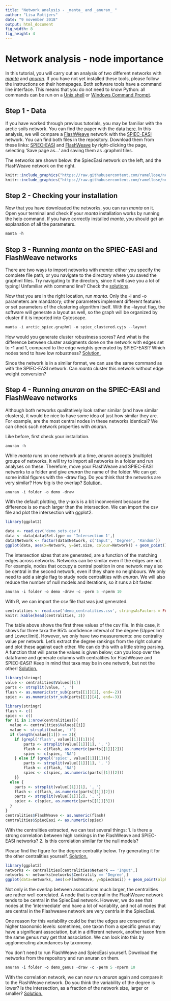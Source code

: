 ```yaml
---
title: "Network analysis - _manta_ and _anuran_ "
author: "Lisa Rottjers"
date: "9 november 2018"
output: html_document
fig_width: 8
fig_height: 4
---
```


# Network analysis - node importance
  
In this tutorial, you will carry out an analysis of two different networks with [_manta_](https://github.com/ramellose/manta) and [_anuran_](https://github.com/ramellose/anuran). If you have not yet installed these tools, please follow the instructions on their homepages. Both software tools have a command line interface. This means that you do not need to know Python: all commands can be run on a [Unix shell](https://en.wikipedia.org/wiki/Unix_shell) or [Windows Command Prompt](https://en.wikipedia.org/wiki/Cmd.exe). 

## Step 1 - Data

If you have worked through previous tutorials, you may be familiar with the arctic soils network. You can find the paper with the data [here](https://sfamjournals.onlinelibrary.wiley.com/doi/full/10.1111/j.1462-2920.2010.02277.x). In this analysis, we will compare a [FlashWeave](https://www.sciencedirect.com/science/article/pii/S2405471219302716) network with the [SPIEC-EASI](https://journals.plos.org/ploscompbiol/article?id=10.1371/journal.pcbi.1004226) network. 
You can find both files in the repository. Download them from these links: [SPIEC-EASI](https://raw.githubusercontent.com/ramellose/networktutorials/master/Workshop%20network%20analysis%202020/arctic_spiec.graphml) and [FlashWeave](https://raw.githubusercontent.com/ramellose/networktutorials/master/Workshop%20network%20analysis%202020/arctic_flash.graphml) by right-clicking the page, selecting 'Save page as...' and saving them as .graphml files. 

The networks are shown below: the SpiecEasi network on the left, and the FlashWeave network on the right. 
```r
knitr::include_graphics("https://raw.githubusercontent.com/ramellose/networktutorials/master/Workshop%20network%20analysis%202020/spiec_base.PNG")
knitr::include_graphics("https://raw.githubusercontent.com/ramellose/networktutorials/master/Workshop%20network%20analysis%202020/flash_base.PNG")
```

## Step 2 - Checking your installation 

Now that you have downloaded the networks, you can run _manta_ on it. 
Open your terminal and check if your _manta_ installation works by running the help command. If you have correctly installed _manta_, you should get an explanation of all the parameters. 

```r
manta -h
```
  
## Step 3 - Running _manta_ on the SPIEC-EASI and FlashWeave networks

There are two ways to import networks with _manta_: either you specify the complete file path, or you navigate to the directory where you saved the graphml files. Try navigating to the directory, since it will save you a lot of typing! Unfamiliar with command line? Check the [solutions](https://ramellose.github.io/networktutorials/workshop_demo_answers.html#cmd). 

Now that you are in the right location, run _manta_. Only the -i and -o parameters are mandatory; other parameters implement different features or set parameters of the clustering algorithm itself. With the --layout flag, the software will generate a layout as well, so the graph will be organized by cluster if it is imported into Cytoscape. 

```r
manta -i arctic_spiec.graphml -o spiec_clustered.cyjs --layout 
```

How would you generate cluster robustness scores? And what is the difference between cluster assigments done on the network with edges set to -1 and 1, compared to the edge weights generated by SPIEC-EASI? Which nodes tend to have low robustness? [Solution.](https://ramellose.github.io/networktutorials/workshop_demo_answers.html#manta) 

Since the network is in a similar format, we can use the same command as with the SPIEC-EASI network. Can _manta_ cluster this network without edge weight conversion? 

## Step 4 - Running _anuran_ on the SPIEC-EASI and FlashWeave networks

Although both networks qualitatively look rather similar (and have similar clusters), it would be nice to have some idea of just how similar they are. For example, are the most central nodes in these networks identical? We can check such network properties with _anuran_. 

Like before, first check your installation. 

```r
anuran -h
```

While _manta_ runs on one network at a time, _anuran_ accepts (multiple) groups of networks. It will try to import all networks in a folder and run analyses on these. Therefore, move your FlashWeave and SPIEC-EASI networks to a folder and give _anuran_ the name of the folder. We can get some initial figures with the -draw flag. Do you think that the networks are very similar? How big is the overlap?  [Solution.](https://ramellose.github.io/networktutorials/workshop_demo_answers.html#anuran) 

```r
anuran -i folder -o demo -draw
```

With the default plotting, the y-axis is a bit inconvenient because the difference is so much larger than the intersection. We can import the csv file and plot the intersection with ggplot2. 

```r
library(ggplot2)

data <- read.csv('demo_sets.csv')
data <- data[data$Set.type == 'Intersection 1',]
data$Network <- factor(data$Network, c('Input', 'Degree', 'Random'))
ggplot(data, aes(x=Network, y=Set.size, colour=Network)) + geom_point() + theme_minimal()
```

The intersection sizes that are generated, are a function of the matching edges across networks. Networks can be similar even if the edges are not. For example, nodes that occupy a central position in one network may also be central in the second network, even if they share no neighbours. We only need to add a single flag to study node centralities with _anuran_. We will also reduce the number of null models and iterations, so it runs a bit faster. 

```r
anuran -i folder -o demo -draw -c -perm 5 -nperm 10
```

With R, we can import the csv file that was just generated. 

```r
centralities <- read.csv('demo_centralities.csv', stringsAsFactors = FALSE)
knitr::kable(head(centralities, 3))
```

The table above shows the first three values of the csv file. In this case, it shows for three taxa the 95% confidence interval of the degree (Upper.limit and Lower.limit). However, we only have two measurements: one centrality value per network. Let's extract the degree rankings from the right column and plot these against each other. We can do this with a little string parsing. A function that will parse the values is given below; can you loop over the dataframe and generate columns with centralities for FlashWeave and SPIEC-EASI? Keep in mind that taxa may be in one network, but not the other! [Solution.](https://ramellose.github.io/networktutorials/workshop_demo_answers.html#central) 

```r
library(stringr)
value <- centralities$Values[[1]]
parts <- strsplit(value, ', ')
flash <- as.numeric(str_sub(parts[[1]][2], end=-2))
spiec <- as.numeric(str_sub(parts[[1]][4], end=-3))
```

```r
library(stringr)
flash <- c()
spiec <- c()
for (i in 1:nrow(centralities)){
  value <- centralities$Values[[i]]
  value <- strsplit(value, ')')
  if (length(value[[1]]) == 2){
    if (grepl('flash', value[[1]][1])){
        parts <- strsplit(value[[1]][1], ', ')
        flash <- c(flash, as.numeric(parts[[1]][2]))
        spiec <- c(spiec, 'NA')
    } else if (grepl('spiec', value[[1]][1])){
        parts <- strsplit(value[[1]][1], ', ')
        flash <- c(flash, 'NA')
        spiec <- c(spiec, as.numeric(parts[[1]][2]))
    }}
  else {
    parts <- strsplit(value[[1]][1], ', ')
    flash <- c(flash, as.numeric(parts[[1]][2]))
    parts <- strsplit(value[[1]][2], ', ')
    spiec <- c(spiec, as.numeric(parts[[1]][3]))
  }
}
centralities$FlashWeave <- as.numeric(flash)
centralities$SpiecEasi <- as.numeric(spiec)
```

With the centralities extracted, we can test several things:
1. Is there a strong correlation between high rankings in the FlashWeave and SPIEC-EASI networks? 
2. Is this correlation similar for the null models? 

Please find the figure for the degree centrality below. Try generating it for the other centralities yourself.  [Solution.](https://ramellose.github.io/networktutorials/workshop_demo_answers.html#plot)

```r
library(ggplot2)
networks <- centralities[centralities$Network == 'Input',]
networks <- networks[networks$Centrality == 'Degree',]
ggplot(data=networks, aes(x=FlashWeave, y=SpiecEasi)) + geom_point(alpha=0.05) + geom_smooth() + theme_minimal()

```

Not only is the overlap between assocations much larger, the centralities are rather well correlated. A node that is central in the FlashWeave network tends to be central in the SpiecEasi network. However, we do see that nodes at the 'intermediate' end have a lot of variablity, and not all nodes that are central in the Flashweave network are very centrla in the SpiecEasi. 

One reason for this variability could be that the edges are conserved at higher taxonomic levels: sometimes, one taxon from a specific genus may have a significant association, but in a different network, another taxon from the same genus may get that association. We can look into this by agglomerating abundances by taxonomy. 

You don't need to run FlashWeave and SpiecEasi yourself. Download the networks from the repository and run anuran on them. 


```r
anuran -i folder -o demo_genus -draw -c -perm 5 -nperm 10
```

With the correlation network, we can now run _anuran_ again and compare it to the FlashWeave network. 
Do you think the variability of the degree is lower? Is the intersection, as a fraction of the network size, larger or smaller? [Solution.](https://ramellose.github.io/networktutorials/workshop_demo_answers.html#genus)
